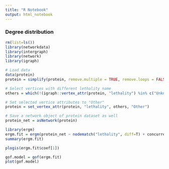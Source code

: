 ```yaml
---
title: "R Notebook"
output: html_notebook
---
```


### Degree distribution

```r
rm(list=ls())
library(networkdata)
library(intergraph)
library(network)
library(igraph)

# Load data
data(protein)
protein = simplify(protein, remove.multiple = TRUE, remove.loops = FALSE)
```

```r
# Select vertices with different lethality name
others = which(!(igraph::vertex_attr(protein, "lethality") %in% c("Unknown", "Lethal", "Non-Lethal")))

# Set selected vertice attributes to "Other"
protein = set_vertex_attr(protein, "lethality", others, "Other")

# Save a network object of protein dataset as well
protein_net = asNetwork(protein)
```

```r
library(ergm)
ergm.fit = ergm(protein_net ~ nodematch("lethality", diff=T) + concurrent + edges)
summary(ergm.fit)
```

```r
plogis(ergm.fit$coef[1])
```

```r
gof.model = gof(ergm.fit)
plot(gof.model)
```